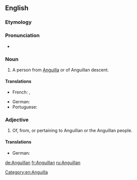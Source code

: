 ==English==

===Etymology===
{{suffix|Anguilla|an|lang=en}}

===Pronunciation===
* {{IPA|/æŋˈɡwɪlən/|lang=en}}

===Noun===
{{en-noun}}

# A person from [[Anguilla]] or of Anguillan descent.

====Translations====
{{trans-top|person from Anguilla}}
* French: {{t+|fr|Anguillan|m}}, {{t|fr|Anguillane|f}}
{{trans-mid}}
* German: {{t|de|von Anguilla}}
* Portuguese: {{t|pt|anguillano|m}}
{{trans-bottom}}

===Adjective===
{{en-adj|-}}

# Of, from, or pertaining to Anguillan or the Anguillan people.

====Translations====
{{trans-top|of, from, or pertaining to Anguilla}}
* German: {{t|de|von Anguilla}}
{{trans-mid}}
{{trans-bottom}}

[[Category:en:Anguilla]]

[[de:Anguillan]]
[[fr:Anguillan]]
[[ru:Anguillan]]